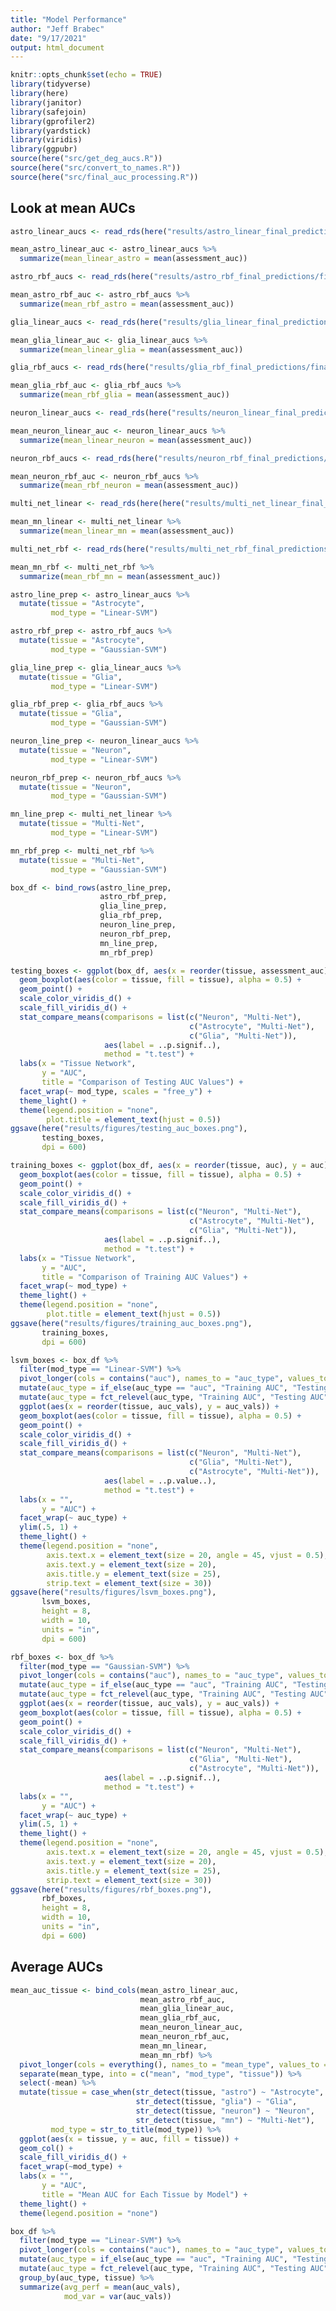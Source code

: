 ```yaml
---
title: "Model Performance"
author: "Jeff Brabec"
date: "9/17/2021"
output: html_document
---
```


```r
knitr::opts_chunk$set(echo = TRUE)
library(tidyverse)
library(here)
library(janitor)
library(safejoin)
library(gprofiler2)
library(yardstick)
library(viridis)
library(ggpubr)
source(here("src/get_deg_aucs.R"))
source(here("src/convert_to_names.R"))
source(here("src/final_auc_processing.R"))
```

## Look at mean AUCs
```r
astro_linear_aucs <- read_rds(here("results/astro_linear_final_predictions/final_astro_auc.rds")) 

mean_astro_linear_auc <- astro_linear_aucs %>% 
  summarize(mean_linear_astro = mean(assessment_auc))

astro_rbf_aucs <- read_rds(here("results/astro_rbf_final_predictions/final_astro_rbf_auc.rds"))

mean_astro_rbf_auc <- astro_rbf_aucs %>% 
  summarize(mean_rbf_astro = mean(assessment_auc))

glia_linear_aucs <- read_rds(here("results/glia_linear_final_predictions/final_glia_auc.rds"))

mean_glia_linear_auc <- glia_linear_aucs %>% 
  summarize(mean_linear_glia = mean(assessment_auc))

glia_rbf_aucs <- read_rds(here("results/glia_rbf_final_predictions/final_glia_rbf_auc.rds"))

mean_glia_rbf_auc <- glia_rbf_aucs %>% 
  summarize(mean_rbf_glia = mean(assessment_auc))

neuron_linear_aucs <- read_rds(here("results/neuron_linear_final_predictions/final_neuron_auc.rds"))

mean_neuron_linear_auc <- neuron_linear_aucs %>% 
  summarize(mean_linear_neuron = mean(assessment_auc))

neuron_rbf_aucs <- read_rds(here("results/neuron_rbf_final_predictions/final_neuron_rbf_auc.rds"))

mean_neuron_rbf_auc <- neuron_rbf_aucs %>% 
  summarize(mean_rbf_neuron = mean(assessment_auc))

multi_net_linear <- read_rds(here(here("results/multi_net_linear_final_predictions/final_multi_net_linear_auc.rds")))

mean_mn_linear <- multi_net_linear %>% 
  summarize(mean_linear_mn = mean(assessment_auc))

multi_net_rbf <- read_rds(here("results/multi_net_rbf_final_predictions/final_multi_net_rbf_auc.rds"))

mean_mn_rbf <- multi_net_rbf %>% 
  summarize(mean_rbf_mn = mean(assessment_auc))
```

```r
astro_line_prep <- astro_linear_aucs %>% 
  mutate(tissue = "Astrocyte",
         mod_type = "Linear-SVM")

astro_rbf_prep <- astro_rbf_aucs %>% 
  mutate(tissue = "Astrocyte",
         mod_type = "Gaussian-SVM")

glia_line_prep <- glia_linear_aucs %>% 
  mutate(tissue = "Glia",
         mod_type = "Linear-SVM")

glia_rbf_prep <- glia_rbf_aucs %>% 
  mutate(tissue = "Glia",
         mod_type = "Gaussian-SVM")

neuron_line_prep <- neuron_linear_aucs %>% 
  mutate(tissue = "Neuron",
         mod_type = "Linear-SVM")

neuron_rbf_prep <- neuron_rbf_aucs %>% 
  mutate(tissue = "Neuron",
         mod_type = "Gaussian-SVM")

mn_line_prep <- multi_net_linear %>% 
  mutate(tissue = "Multi-Net",
         mod_type = "Linear-SVM")

mn_rbf_prep <- multi_net_rbf %>% 
  mutate(tissue = "Multi-Net",
         mod_type = "Gaussian-SVM")

box_df <- bind_rows(astro_line_prep,
                    astro_rbf_prep,
                    glia_line_prep,
                    glia_rbf_prep,
                    neuron_line_prep,
                    neuron_rbf_prep,
                    mn_line_prep,
                    mn_rbf_prep)

testing_boxes <- ggplot(box_df, aes(x = reorder(tissue, assessment_auc), y = assessment_auc)) +
  geom_boxplot(aes(color = tissue, fill = tissue), alpha = 0.5) +
  geom_point() +
  scale_color_viridis_d() +
  scale_fill_viridis_d() +
  stat_compare_means(comparisons = list(c("Neuron", "Multi-Net"),
                                        c("Astrocyte", "Multi-Net"),
                                        c("Glia", "Multi-Net")),
                     aes(label = ..p.signif..), 
                     method = "t.test") +
  labs(x = "Tissue Network",
       y = "AUC",
       title = "Comparison of Testing AUC Values") +
  facet_wrap(~ mod_type, scales = "free_y") +
  theme_light() +
  theme(legend.position = "none",
        plot.title = element_text(hjust = 0.5))
ggsave(here("results/figures/testing_auc_boxes.png"),
       testing_boxes,
       dpi = 600)

training_boxes <- ggplot(box_df, aes(x = reorder(tissue, auc), y = auc)) +
  geom_boxplot(aes(color = tissue, fill = tissue), alpha = 0.5) +
  geom_point() +
  scale_color_viridis_d() +
  scale_fill_viridis_d() +
  stat_compare_means(comparisons = list(c("Neuron", "Multi-Net"),
                                        c("Astrocyte", "Multi-Net"),
                                        c("Glia", "Multi-Net")),
                     aes(label = ..p.signif..),
                     method = "t.test") +
  labs(x = "Tissue Network",
       y = "AUC",
       title = "Comparison of Training AUC Values") +
  facet_wrap(~ mod_type) +
  theme_light() +
  theme(legend.position = "none",
        plot.title = element_text(hjust = 0.5))
ggsave(here("results/figures/training_auc_boxes.png"),
       training_boxes,
       dpi = 600)
```


```r
lsvm_boxes <- box_df %>% 
  filter(mod_type == "Linear-SVM") %>% 
  pivot_longer(cols = contains("auc"), names_to = "auc_type", values_to = "auc_vals") %>% 
  mutate(auc_type = if_else(auc_type == "auc", "Training AUC", "Testing AUC")) %>% 
  mutate(auc_type = fct_relevel(auc_type, "Training AUC", "Testing AUC")) %>% 
  ggplot(aes(x = reorder(tissue, auc_vals), y = auc_vals)) +
  geom_boxplot(aes(color = tissue, fill = tissue), alpha = 0.5) +
  geom_point() +
  scale_color_viridis_d() +
  scale_fill_viridis_d() +
  stat_compare_means(comparisons = list(c("Neuron", "Multi-Net"),
                                        c("Glia", "Multi-Net"),
                                        c("Astrocyte", "Multi-Net")),
                     aes(label = ..p.value..), 
                     method = "t.test") +
  labs(x = "",
       y = "AUC") +
  facet_wrap(~ auc_type) +
  ylim(.5, 1) +
  theme_light() +
  theme(legend.position = "none",
        axis.text.x = element_text(size = 20, angle = 45, vjust = 0.5),
        axis.text.y = element_text(size = 20),
        axis.title.y = element_text(size = 25),
        strip.text = element_text(size = 30))
ggsave(here("results/figures/lsvm_boxes.png"),
       lsvm_boxes,
       height = 8,
       width = 10,
       units = "in",
       dpi = 600)
```

```r
rbf_boxes <- box_df %>% 
  filter(mod_type == "Gaussian-SVM") %>% 
  pivot_longer(cols = contains("auc"), names_to = "auc_type", values_to = "auc_vals") %>% 
  mutate(auc_type = if_else(auc_type == "auc", "Training AUC", "Testing AUC")) %>% 
  mutate(auc_type = fct_relevel(auc_type, "Training AUC", "Testing AUC")) %>% 
  ggplot(aes(x = reorder(tissue, auc_vals), y = auc_vals)) +
  geom_boxplot(aes(color = tissue, fill = tissue), alpha = 0.5) +
  geom_point() +
  scale_color_viridis_d() +
  scale_fill_viridis_d() +
  stat_compare_means(comparisons = list(c("Neuron", "Multi-Net"),
                                        c("Glia", "Multi-Net"),
                                        c("Astrocyte", "Multi-Net")),
                     aes(label = ..p.signif..), 
                     method = "t.test") +
  labs(x = "",
       y = "AUC") +
  facet_wrap(~ auc_type) +
  ylim(.5, 1) +
  theme_light() +
  theme(legend.position = "none",
        axis.text.x = element_text(size = 20, angle = 45, vjust = 0.5),
        axis.text.y = element_text(size = 20),
        axis.title.y = element_text(size = 25),
        strip.text = element_text(size = 30))
ggsave(here("results/figures/rbf_boxes.png"),
       rbf_boxes,
       height = 8,
       width = 10,
       units = "in",
       dpi = 600)
```



## Average AUCs
```r
mean_auc_tissue <- bind_cols(mean_astro_linear_auc, 
                             mean_astro_rbf_auc, 
                             mean_glia_linear_auc, 
                             mean_glia_rbf_auc, 
                             mean_neuron_linear_auc, 
                             mean_neuron_rbf_auc, 
                             mean_mn_linear, 
                             mean_mn_rbf) %>% 
  pivot_longer(cols = everything(), names_to = "mean_type", values_to = "auc") %>% 
  separate(mean_type, into = c("mean", "mod_type", "tissue")) %>% 
  select(-mean) %>% 
  mutate(tissue = case_when(str_detect(tissue, "astro") ~ "Astrocyte",
                            str_detect(tissue, "glia") ~ "Glia",
                            str_detect(tissue, "neuron") ~ "Neuron",
                            str_detect(tissue, "mn") ~ "Multi-Net"),
         mod_type = str_to_title(mod_type)) %>% 
  ggplot(aes(x = tissue, y = auc, fill = tissue)) + 
  geom_col() + 
  scale_fill_viridis_d() + 
  facet_wrap(~mod_type) + 
  labs(x = "",
       y = "AUC",
       title = "Mean AUC for Each Tissue by Model") +
  theme_light() +
  theme(legend.position = "none")

```


```r
box_df %>% 
  filter(mod_type == "Linear-SVM") %>% 
  pivot_longer(cols = contains("auc"), names_to = "auc_type", values_to = "auc_vals") %>% 
  mutate(auc_type = if_else(auc_type == "auc", "Training AUC", "Testing AUC")) %>% 
  mutate(auc_type = fct_relevel(auc_type, "Training AUC", "Testing AUC")) %>% 
  group_by(auc_type, tissue) %>% 
  summarize(avg_perf = mean(auc_vals),
            mod_var = var(auc_vals))
```

